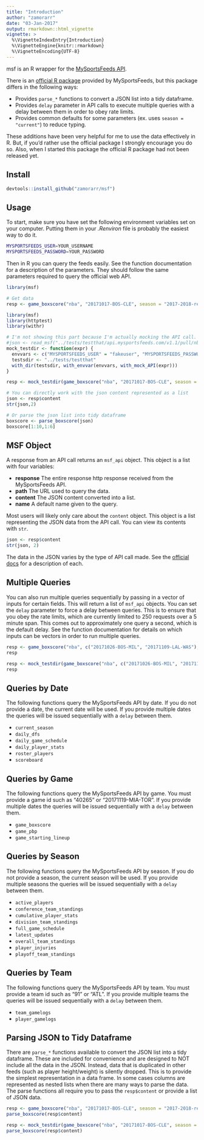 ```yaml
---
title: "Introduction"
author: "zamorarr"
date: "03-Jan-2017"
output: rmarkdown::html_vignette
vignette: >
  %\VignetteIndexEntry{Introduction}
  %\VignetteEngine{knitr::rmarkdown}
  %\VignetteEncoding{UTF-8}
---
```


msf is an R wrapper for the [MySportsFeeds API](https://www.mysportsfeeds.com/).

There is an [official R package](https://github.com/MySportsFeeds/mysportsfeeds-r) provided by MySportsFeeds, but this package differs in the following ways:

- Provides `parse_*` functions to convert a JSON list into a tidy dataframe. 
- Provides `delay` parameter in API calls to execute multiple queries with a delay between them in order to obey rate limits.
- Provides common defaults for some parameters (ex. uses `season = "current"`) to reduce typing.

These additions have been very helpful for me to use the data effectively in R. But, if you'd rather use the official package I strongly encourage you do so. Also, when I started this package the official R package had not been released yet. 

## Install
```R
devtools::install_github("zamorarr/msf")
```

## Usage
To start, make sure you have set the following environment variables set on your computer. Putting them in your *.Renviron* file is probably the easiest way to do it.

```sh
MYSPORTSFEEDS_USER=YOUR_USERNAME
MYSPORTSFEEDS_PASSWORD=YOUR_PASSWORD
```

Then in R you can query the feeds easily. See the function documentation for a description of the parameters. They should follow the same parameters required to query the official web API.

```r
library(msf)

# Get data
resp <- game_boxscore("nba", "20171017-BOS-CLE", season = "2017-2018-regular")
```

```r
library(msf)
library(httptest)
library(withr)

# I'm not showing this part because I'm actually mocking the API call. No need to confuse the user.
#json <- read_msf("../tests/testthat/api.mysportsfeeds.com/v1.1/pull/nba/2017-2018-regular/game_boxscore.json-49e732.json")
mock_testdir <- function(expr) {
  envvars <- c("MYSPORTSFEEDS_USER" = "fakeuser", "MYSPORTSFEEDS_PASSWORD" = "fakepass")
  testsdir <- "../tests/testthat"
  with_dir(testsdir, with_envvar(envvars, with_mock_API(expr)))
}

resp <- mock_testdir(game_boxscore("nba", "20171017-BOS-CLE", season = "2017-2018-regular"))
```

```r
# You can directly work with the json content represented as a list
json <- resp$content
str(json,2)

# Or parse the json list into tidy dataframe
boxscore <- parse_boxscore(json)
boxscore[1:10,1:6]
```


## MSF Object
A response from an API call returns an `msf_api` object. This object is a list with four variables:

- **response** The entire response http response received from the MySportsFeeds API.
- **path** The URL used to query the data.
- **content** The JSON content converted into a list.
- **name** A default name given to the query.

Most users will likely only care about the `content` object. This object is a list representing the JSON data from the API call. You can view its contents with `str`.

```r
json <- resp$content
str(json, 2)
```

The data in the JSON varies by the type of API call made. See the [official docs](https://www.mysportsfeeds.com/data-feeds/api-docs) for a description of each.

## Multiple Queries
You can also run multiple queries sequentially by passing in a vector of inputs for certain fields. This will return a list of `msf_api` objects. You can set the `delay` parameter to force a delay between queries. This is to ensure that you obey the rate limits, which are currently limited to 250 requests over a 5 minute span. This comes out to approximately one query a second, which is the default delay. See the function documentation for details on which inputs can be vectors in order to run multiple queries.

```r
resp <- game_boxscore("nba", c("20171026-BOS-MIL", "20171109-LAL-WAS"), delay = 1)
resp
```

```r
resp <- mock_testdir(game_boxscore("nba", c("20171026-BOS-MIL", "20171109-LAL-WAS"), delay = 1))
resp
```

## Queries by Date
The following functions query the MySportsFeeds API by date. If you do not provide a date, the current date will be used. If you provide multiple dates the queries will be issued sequentially with a `delay` between them.

- `current_season`
- `daily_dfs`
- `daily_game_schedule`
- `daily_player_stats`
- `roster_players`
- `scoreboard`

## Queries by Game
The following functions query the MySportsFeeds API by game. You must provide a game id such as "40265" or "20171119-MIA-TOR". If you provide multiple dates the queries will be issued sequentially with a `delay` between them.

- `game_boxscore`
- `game_pbp`
- `game_starting_lineup`

## Queries by Season
The following functions query the MySportsFeeds API by season. If you do not provide a season, the current season will be used. If you provide multiple seasons the queries will be issued sequentially with a `delay` between them.

- `active_players`
- `conference_team_standings`
- `cumulative_player_stats`
- `division_team_standings`
- `full_game_schedule`
- `latest_updates`
- `overall_team_standings`
- `player_injuries`
- `playoff_team_standings`

## Queries by Team
The following functions query the MySportsFeeds API by team. You must provide a team id such as "91" or "ATL". If you provide multiple teams the queries will be issued sequentially with a `delay` between them.

- `team_gamelogs`
- `player_gamelogs`

## Parsing JSON to Tidy Dataframe
There are `parse_*` functions available to convert the JSON list into a tidy dataframe. These are included for convenience and are designed to NOT include all the data in the JSON. Instead, data that is duplicated in other feeds (such as player height/weight) is silently dropped. This is to provide the simplest representation in a data frame. In some cases columns are represented as nested lists when there are many ways to parse the data. The parse functions all require you to pass the `resp$content` or provide a list of JSON data.

```r
resp <- game_boxscore("nba", "20171017-BOS-CLE", season = "2017-2018-regular")
parse_boxscore(resp$content)
```

```r
resp <- mock_testdir(game_boxscore("nba", "20171017-BOS-CLE", season = "2017-2018-regular"))
parse_boxscore(resp$content)
```

